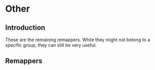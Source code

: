
# Other

## Introduction

These are the remaining remappers. While they might not belong to a specific group, they can still
be very useful.

## Remappers

<RemapperRef remappers={unsortedRemappers} />
